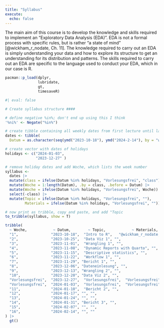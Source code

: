 ```yaml
---
title: "Syllabus"
execute:
  echo: false
---
```


The main aim of this course is to develop the knowledge and skills required to implement an "Exploratory Data Analysis (EDA)". EDA is not a formal process with specific rules, but is rather "a state of mind" [@wickham_r_nodate, Ch. 11]. The knowledge required to carry out an EDA is simply understanding your data and how to explore its structure to get an understanding for its distribution and patterns. The skills required to carry out an EDA are specific to the language used to conduct your EDA, which in our case is R.

```r
pacman::p_load(dplyr,
               lubridate,
               gt,
               timesaveR)
```


```r
#| eval: false

# Create syllabus structure ####

# define negative %in%; don't end up using this I think
'%ni%' <- Negate("%in%")

# create tibble containing all weekly dates from first lecture until last
dates <- tibble(
  Datum = as.character(seq(ymd("2023-10-18"), ymd("2024-2-14"), by = "weeks")))

# create vector with dates of holidays
holidays <- c("2024-01-03",
              "2023-12-27" )

# remove holiday dates and add Woche, which lists the week number
syllabus <-
  dates |> 
  mutate(class = ifelse(Datum %in% holidays, "Vorlesungsfrei", "class")) |> 
  mutate(Woche = 1:length(Datum), .by = class, .before = Datum) |> 
  mutate(Woche = ifelse(Datum %in% holidays, "Vorlesungsfrei", Woche)) |> 
  select(-class) |> 
  mutate(Topic = ifelse(Datum %in% holidays, "Vorlesungsfrei", ""),
         Materials = ifelse(Datum %in% holidays, "Vorlesungsfrei", ""))

# now print as tribble, copy and paste, and add "Topic
to_tribble(syllabus, show = T)
```

```r
tribble(
  ~ Woche,            ~ Datum,        ~ Topic,            ~ Materials,
  "1",               "2023-10-18",  "Intro to R",   "@wickham_r_nodate, Ch. 1 & 3",
  "2",               "2023-10-25",  "Data Viz 1", "",
  "3",               "2023-11-01",  "Wrangling 1", "",
  "4",               "2023-11-08",  "Dynamic Reports with Quarto", "",
  "5",               "2023-11-15",  "Descriptive statistics", "",
  "6",               "2023-11-22",  "Workflow 1", "",
  "7",               "2023-11-29", "Bericht 1", "",
  "8",               "2023-12-06", "Dateneinlesung", "",
  "9",               "2023-12-13", "Wrangling 2", "",
  "10",              "2023-12-20", "Data Viz 2", "",
  "Vorlesungsfrei",  "2023-12-27",  "Vorlesungsfrei",  "Vorlesungsfrei",
  "Vorlesungsfrei",  "2024-01-03",  "Vorlesungsfrei",  "Vorlesungsfrei",
  "11",              "2024-01-10",  "Bericht 2", "",
  "12",              "2024-01-17", "", "",
  "13",              "2024-01-24", "", "",
  "14",              "2024-01-31", "Bericht 3", "",
  "15",              "2024-02-07", "", "",
  "16",              "2024-02-14", "", ""
) |> 
  gt()
```




